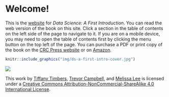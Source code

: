 # Welcome! {-}

This is the [website](https://datasciencebook.ca/) for *Data Science: A First Introduction*. 
You can read the web version of the book on this site. Click a section in the table of contents
on the left side of the page to navigate to it. If you are on a mobile device,
you may need to open the table of contents first by clicking the menu button on 
the top left of the page.
You can purchase a PDF or print copy of the book 
on the [CRC Press website](https://www.routledge.com/Data-Science-A-First-Introduction/Timbers-Campbell-Lee/p/book/9780367524685) or on [Amazon](https://www.amazon.com/Data-Science-First-Introduction-Chapman/dp/0367532174/ref=sr_[…]qid=1644637450&sprefix=data+science+timber%2Caps%2C166&sr=8-1).

```r
knitr::include_graphics("img/ds-a-first-intro-cover.jpg")
```

<img src="https://i.creativecommons.org/l/by-nc-sa/4.0/88x31.png">

This work by [Tiffany Timbers](https://www.tiffanytimbers.com/), [Trevor Campbell](https://trevorcampbell.me/), 
and [Melissa Lee](https://www.stat.ubc.ca/users/melissa-lee) is licensed under 
a [Creative Commons Attribution-NonCommercial-ShareAlike 4.0 International License](http://creativecommons.org/licenses/by-nc-sa/4.0/).


